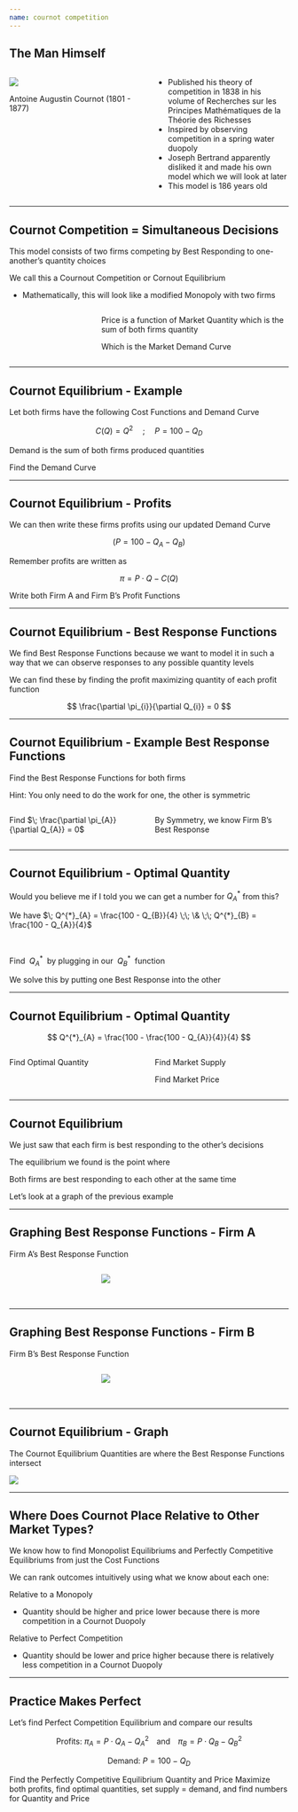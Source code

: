 ```yaml
---
name: cournot competition
---
```


## The Man Himself 

:::: {.columns}

::: {.column width="50%"}
![](images/antoine-augustin-cournot.jpg){fig-align="center"}

[Antoine Augustin Cournot (1801 - 1877)]{.hi .align-center .small}
:::

::: {.column width="50%"}
- Published his theory of competition in 1838 in his volume of Recherches sur les Principes Mathématiques de la Théorie des Richesses
- Inspired by observing competition in a spring water duopoly
- Joseph Bertrand apparently disliked it and made his own model which we will look at later
- This model is 186 years old
:::

::::

---

## Cournot Competition = Simultaneous Decisions

This model consists of two firms competing by [Best Responding]{.hi-orange} to one-another's quantity choices

We call this a [Cournout Competition or Cornout Equilibrium]{.hi} 

- Mathematically, this will look like a modified [Monopoly]{.hi-red} with two firms 

:::: {.columns}

::: {.column width="30%"}

<br><br>

::: {.fragment .small}
\begin{align*}
    \pi_{A} &= P \cdot Q_{A} - C(Q_{A}) \\
    \pi_{B} &= P \cdot Q_{B} - C(Q_{B}) \\
\end{align*}
:::

:::

::: {.column width="70%"}

::: {.fragment}
[Price is a function of Market Quantity which is the sum of both firms quantity]{.hi .align-center}
:::

::: {.fragment}
\begin{align*}
    P &= f(Q_{S}) = f(Q_{A} + Q_{B})
\end{align*}

[Which is the Market Demand Curve]{.h .align-center}
:::

:::

::::

---

## Cournot Equilibrium - Example

Let both firms have the following [Cost Functions]{.hi} and [Demand Curve]{.hi}

$$
    C(Q) = Q^{2} \;\;\;\;\; ; \;\;\;\;\; P = 100 - Q_{D}
$$

[Demand]{.hi} is the sum of both firms produced quantities

::: {.fragment}
\begin{align*}
    Q_{D} &= Q_{A} + Q_{B} \\
\end{align*}
:::

::: {.fragment}
[Find the Demand Curve]{.hi .align-center}
:::

::: {.fragment}
\begin{align*}
    P &= 100 - \color{red}{Q_{D}} \\
    P &= 100 - \color{red}{(Q_{A} + Q_{B})} \\
     P &= 100 - Q_{A} - Q_{B}
\end{align*}
:::

---

## Cournot Equilibrium - Profits

We can then write these firms profits using our [updated Demand Curve]{.hi} 

$$
    (P = 100 - Q_{A} - Q_{B})
$$

Remember profits are written as

$$
    \pi = P \cdot Q - C(Q)
$$

[Write both Firm A and Firm B's Profit Functions]{.hi .align-center}

::: {.fragment}
\begin{align*}
    \pi_{A} &= (100 - Q_{A} - Q_{B}) \cdot Q_{A} - Q_{A}^{2} \\ \\
    \pi_{B} &= (100 - Q_{A} - Q_{B}) \cdot Q_{B} - Q_{B}^{2}
\end{align*}
:::

---

## Cournot Equilibrium - Best Response Functions 

We find [Best Response Functions]{.hi-orange} because we want to model it in such a way that we can observe responses to any possible quantity levels

We can find these by finding the profit maximizing quantity of each profit function

$$
    \frac{\partial \pi_{i}}{\partial Q_{i}} = 0
$$

---

## Cournot Equilibrium - Example Best Response Functions

[\begin{align*}
    \pi_{A} &= (100 - Q_{A} - Q_{B}) \cdot Q_{A} - Q_{A}^{2} \\ \\
    \pi_{B} &= (100 - Q_{A} - Q_{B}) \cdot Q_{B} - Q_{B}^{2}
\end{align*}]{.tiny }

[Find the Best Response Functions for both firms]{.hi .note .align-center .small}

[Hint: You only need to do the work for one, the other is symmetric]{.hi .align-center .small}

:::: {.columns}

::: {.column width="50%"}
[Find $\; \frac{\partial \pi_{A}}{\partial Q_{A}} = 0$]{.hi .align-center .small}

::: {.fragment .tiny}
\begin{align*}
    100 - 2Q_{A} - Q_{B} - 2Q_{A} &= 0 \\
    4Q_{A} &= 100 - Q_{B} \\ 
    Q^{*}_{A} &= \frac{100 - Q_{B}}{4}
\end{align*}    
:::

:::

::: {.column width="50%"}

::: {.fragment}
[By Symmetry, we know Firm B's Best Response]{.hi .align-center}

\begin{align*}
    Q^{*}_{B} &= \frac{100 - Q_{A}}{4}
\end{align*}
:::

:::

::::

---

## Cournot Equilibrium - Optimal Quantity 

Would you believe me if I told you we can get a number for $Q_{A}^{*}$ from this?

::: {.fragment .tiny}
We have $\; Q^{*}_{A} = \frac{100 - Q_{B}}{4} \;\; \& \;\; Q^{*}_{B} = \frac{100 - Q_{A}}{4}$

<br>

[Find $\; Q^{*}_{A} \;$ by plugging in our $\; Q^{*}_{B} \;$ function]{.hi .align-center .small}
:::

::: {.fragment .small}
[We solve this by putting one Best Response into the other]{.hi .align-center}

\begin{align*}
    Q^{*}_{A} = \frac{100 - \color{red}{Q_{B}}}{4} \\ \\
    Q^{*}_{A} = \frac{100 - \color{red}{\frac{100 - Q_{A}}{4}}}{4}
\end{align*}
:::

---

## Cournot Equilibrium - Optimal Quantity

$$
    Q^{*}_{A} = \frac{100 - \frac{100 - Q_{A}}{4}}{4}
$$

:::: {.columns}

::: {.column width="50%"}
[Find Optimal Quantity]{.hi .align-center}

::: {.fragment}
\begin{align*}
    4Q^{*}_{A} &= 100 - \frac{100 - Q_{A}^{*}}{4} \\
    16Q^{*}_{A} &= 400 - (100 - Q_{A}^{*}) \\ 
    15Q^{*}_{A} &= 300 \\
    Q^{*}_{A} &= 20 = Q^{*}_{B} 
\end{align*}
:::

:::

::: {.column width="50%"}
[Find Market Supply]{.hi .align-center .small}

::: {.fragment .small}
\begin{align*}
    Q_{S} &= Q_{A}^{*} + Q_{B}^{*} \\ 
    Q_{S} &= 20 + 20 \\
    Q_{S} &= 40
\end{align*}
:::

[Find Market Price]{.hi .align-center .small}

::: {.fragment .small}
\begin{align*}
    P &= 100 - Q_{D} \\
    P &= 100 - 40 \\
    P &= 60
\end{align*}
:::

:::

::::

---

## Cournot Equilibrium 

We just saw that each firm is best responding to the other's decisions

[The equilibrium we found is the point where]{.align-center} 

[Both firms are best responding to each other at the same time]{.hi .align-center}

Let's look at a graph of the previous example

---

## Graphing Best Response Functions - Firm A

[Firm A's Best Response Function]{.hi-orange .align-center}

:::: {.columns}

::: {.column width="30%"}

<br><br>

\begin{align*}
    Q^{*}_{A} &= \frac{100 - Q^{*}_{B}}{4} \\ \\
    Q^{*}_{A} &= 25 - \frac{Q^{*}_{B}}{4}
\end{align*}

:::

::: {.column width="70%"}
![](images/firm-a-best-response.png)
:::

::::

---

## Graphing Best Response Functions - Firm B

[Firm B's Best Response Function]{.hi-orange .align-center}

:::: {.columns}

::: {.column width="30%"}

<br><br>

\begin{align*}
    Q^{*}_{B} &= \frac{100 - Q^{*}_{A}}{4} \\ \\
    Q^{*}_{B} &= 25 - \frac{Q^{*}_{A}}{4}
\end{align*}

:::

::: {.column width="70%"}
![](images/firm-b-best-response.png)
:::

::::

---

## Cournot Equilibrium - Graph

The [Cournot Equilibrium Quantities]{.hi} are where the [Best Response Functions]{.hi-orange} intersect

![](images/cournot-equilibrium.png){fig-align="center"}

---

## Where Does Cournot Place Relative to Other Market Types?

We know how to find [Monopolist Equilibriums]{.hi-red} and [Perfectly Competitive Equilibriums]{.hi-green} from just the [Cost Functions]{.hi} 

We can rank outcomes intuitively using what we know about each one:

Relative to a [Monopoly]{.hi-red}

::: {.fragment}
- Quantity should be higher and price lower because there is [more]{.hi} competition in a [Cournot Duopoly]{.hi}
:::

Relative to [Perfect Competition]{.hi-green}

::: {.fragment}
- Quantity should be lower and price higher because there is relatively less competition in a [Cournot Duopoly]{.hi}
:::

---

## Practice Makes Perfect

Let's find [Perfect Competition Equilibrium]{.hi-green} and compare our results

::: {.fragment .tiny}
$$
    \text{Profits: } \pi_{A} = P \cdot Q_{A} - Q_{A}^{2} \;\;\;\; \text{and} \;\;\;\; \pi_{B} = P \cdot Q_{B} - Q_{B}^{2}
$$

$$
    \text{Demand: } P = 100 - Q_{D}
$$

[Find the Perfectly Competitive Equilibrium Quantity and Price]{.hi .align-center}
[Maximize both profits, find optimal quantities, set supply = demand, and find numbers for Quantity and Price]{.hi .align-center}
:::

::: {.fragment .small}

:::: {.columns}

::: {.column width="33%" .tiny}
\begin{align*}
    \frac{\partial \pi_{A}}{\partial Q_{A}} &= 0 \\
    P - 2Q_{A} &= 0 \\
    Q_{A}^{*} &= \frac{P}{2} \\
    Q_{B}^{*} &= \frac{P}{2}
\end{align*}
:::

::: {.column width="33%" .tiny}
\begin{align*}
    Q_{S} &= Q_{A}^{*} + Q_{B}^{*} \\
    Q_{S} &= \frac{P}{2} + \frac{P}{2} = P 
\end{align*}

\begin{align*}
    \text{Supply} &= \text{Demand} \\
    Q_{S} &= 100 - Q_{D} \\
    2Q &= 100 \\
    Q^{*} &= 50  
\end{align*}
:::

::: {.column width="33%"}

:::

::::





:::
